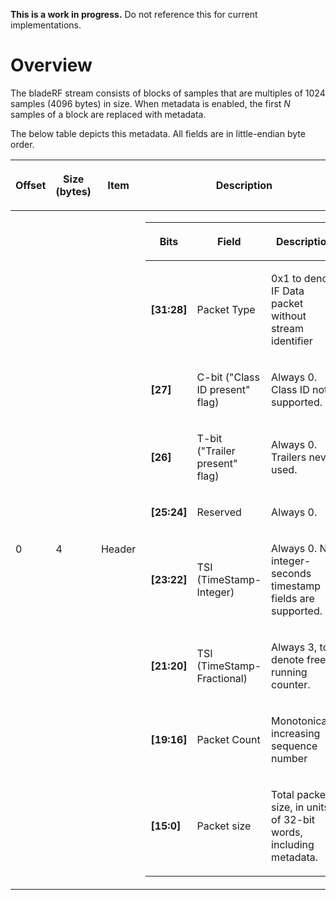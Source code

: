 '''This is a work in progress.''' Do not reference this for current implementations.

= Overview =

The bladeRF stream consists of blocks of samples that are multiples of 1024 samples (4096 bytes) in size. When metadata is enabled, the first ''N'' samples of a block are replaced with metadata.

The below table depicts this metadata. All fields are in little-endian byte order.

{| class="wikitable" 
!'''Offset'''
!'''Size (bytes)'''
!'''Item'''
!'''Description'''
|-
|0
|4
|Header
|
{|
!'''Bits'''
!'''Field'''
!'''Description'''
|-
|'''[31:28]'''
|Packet Type
|0x1 to denote IF Data packet without stream identifier
|-
|'''[27]'''
|C-bit ("Class ID present" flag)
|Always 0. Class ID not supported.
|-
|'''[26]'''
|T-bit ("Trailer present" flag)
|Always 0. Trailers never used.
|-
|'''[25:24]'''
|Reserved
|Always 0.
|-
|'''[23:22]'''
|TSI (TimeStamp-Integer)
|Always 0. No integer-seconds timestamp fields are supported.
|-
|'''[21:20]'''
|TSI (TimeStamp-Fractional)
|Always 3, to denote free-running counter.
|-
|'''[19:16]'''
|Packet Count
|Monotonically increasing sequence number
|-
|'''[15:0]'''
|Packet size
|Total packet size, in units of 32-bit words, including metadata.
|}
|}
